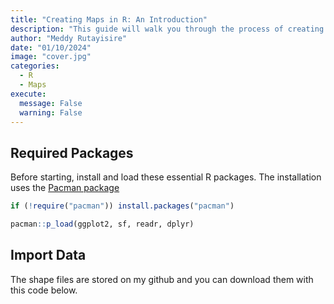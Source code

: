 ```yaml
---
title: "Creating Maps in R: An Introduction"
description: "This guide will walk you through the process of creating various types of maps in  R using common packages "
author: "Meddy Rutayisire"
date: "01/10/2024"
image: "cover.jpg"
categories:
  - R
  - Maps
execute:
  message: False
  warning: False
---
```


## Required Packages

Before starting, install and load these essential R packages. The installation uses the [Pacman package](https://trinker.github.io/pacman/vignettes/Introduction_to_pacman.html)

```r

if (!require("pacman")) install.packages("pacman")

pacman::p_load(ggplot2, sf, readr, dplyr)

```

## Import  Data 

The shape files are stored on my github  and you can download them with this code below. 

```r

```

